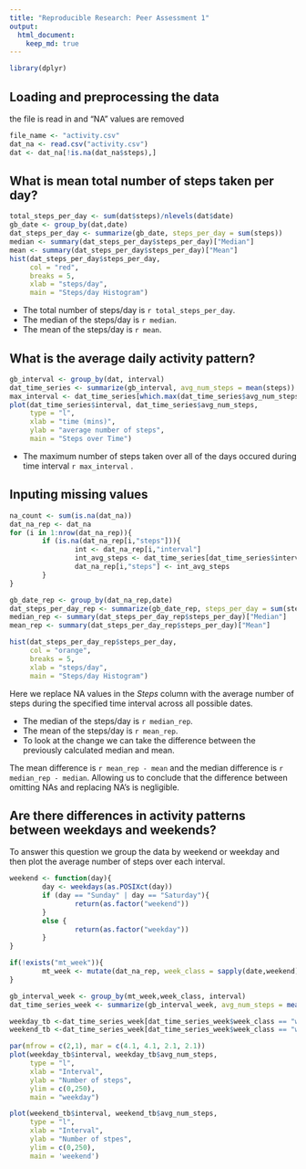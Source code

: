```yaml
---
title: "Reproducible Research: Peer Assessment 1"
output: 
  html_document:
    keep_md: true
---
```


```r
library(dplyr)
```

## Loading and preprocessing the data
the file is read in and "NA" values are removed

```r
file_name <- "activity.csv"
dat_na <- read.csv("activity.csv")
dat <- dat_na[!is.na(dat_na$steps),]
```

## What is mean total number of steps taken per day?

```r
total_steps_per_day <- sum(dat$steps)/nlevels(dat$date)
gb_date <- group_by(dat,date)
dat_steps_per_day <- summarize(gb_date, steps_per_day = sum(steps))
median <- summary(dat_steps_per_day$steps_per_day)["Median"]
mean <- summary(dat_steps_per_day$steps_per_day)["Mean"]
hist(dat_steps_per_day$steps_per_day,
     col = "red", 
     breaks = 5, 
     xlab = "steps/day", 
     main = "Steps/day Histogram")
```

- The total number of steps/day is `r total_steps_per_day`.  
- The median of the steps/day is `r median`.  
- The mean of the steps/day is `r mean`.  

## What is the average daily activity pattern?

```r
gb_interval <- group_by(dat, interval)
dat_time_series <- summarize(gb_interval, avg_num_steps = mean(steps))
max_interval <- dat_time_series[which.max(dat_time_series$avg_num_steps),]$interval
plot(dat_time_series$interval, dat_time_series$avg_num_steps, 
     type = "l", 
     xlab = "time (mins)", 
     ylab = "average number of steps", 
     main = "Steps over Time")
```

- The maximum number of steps taken over all of the days occured during time interval `r max_interval` .  

## Inputing missing values
```r
na_count <- sum(is.na(dat_na))
dat_na_rep <- dat_na
for (i in 1:nrow(dat_na_rep)){
        if (is.na(dat_na_rep[i,"steps"])){
                int <- dat_na_rep[i,"interval"]
                int_avg_steps <- dat_time_series[dat_time_series$interval == int,]$avg_num_steps
                dat_na_rep[i,"steps"] <- int_avg_steps
        }
}

gb_date_rep <- group_by(dat_na_rep,date)
dat_steps_per_day_rep <- summarize(gb_date_rep, steps_per_day = sum(steps))
median_rep <- summary(dat_steps_per_day_rep$steps_per_day)["Median"]
mean_rep <- summary(dat_steps_per_day_rep$steps_per_day)["Mean"]

hist(dat_steps_per_day_rep$steps_per_day,
     col = "orange", 
     breaks = 5, 
     xlab = "steps/day", 
     main = "Steps/day Histogram")
```

Here we replace NA values in the _Steps_ column with the average number of steps during the specified time interval across all possible dates.  

- The median of the steps/day is `r median_rep`.  
- The mean of the steps/day is `r mean_rep`.  
- To look at the change we can take the difference between the previously calculated median and mean.  

The mean difference is `r mean_rep - mean` and the median difference is `r median_rep - median`. Allowing us to conclude that the difference between omitting NAs and replacing NA's is negligible.  

## Are there differences in activity patterns between weekdays and weekends?
To answer this question we group the data by weekend or weekday and then plot the average number of steps over each interval.  
```r
weekend <- function(day){
        day <- weekdays(as.POSIXct(day))
        if (day == "Sunday" | day == "Saturday"){
                return(as.factor("weekend"))
        }
        else {
                return(as.factor("weekday"))
        }
}

if(!exists("mt_week")){
        mt_week <- mutate(dat_na_rep, week_class = sapply(date,weekend))
}

gb_interval_week <- group_by(mt_week,week_class, interval)
dat_time_series_week <- summarize(gb_interval_week, avg_num_steps = mean(steps))

weekday_tb <-dat_time_series_week[dat_time_series_week$week_class == "weekday",]
weekend_tb <-dat_time_series_week[dat_time_series_week$week_class == "weekend",]

par(mfrow = c(2,1), mar = c(4.1, 4.1, 2.1, 2.1))
plot(weekday_tb$interval, weekday_tb$avg_num_steps, 
     type = "l",
     xlab = "Interval", 
     ylab = "Number of steps",
     ylim = c(0,250),
     main = "weekday")

plot(weekend_tb$interval, weekend_tb$avg_num_steps, 
     type = "l", 
     xlab = "Interval", 
     ylab = "Number of stpes",
     ylim = c(0,250),
     main = 'weekend')
```